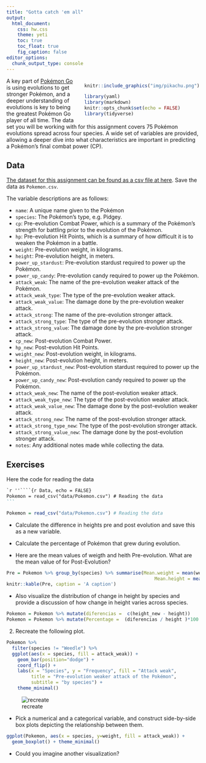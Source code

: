```yaml
---
title: "Gotta catch 'em all"
output: 
  html_document: 
    css: hw.css
    theme: yeti
    toc: true
    toc_float: true
    fig_caption: false
editor_options: 
  chunk_output_type: console
---
```


<div style= "float:right;position: relative; margin-left: 20px">
```r
knitr::include_graphics("img/pikachu.png")
```
```r
library(yaml)
library(markdown)
knitr::opts_chunk$set(echo = FALSE)
library(tidyverse)
```

</div>

A key part of [Pokémon Go](http://www.Pokémongo.com/) is using evolutions to 
get stronger Pokémon, and a deeper understanding of evolutions is key to being 
the greatest Pokémon Go player of all time. The data set you will be working 
with for this assignment covers 75 Pokémon evolutions spread across four 
species. A wide set of variables are provided, allowing a deeper dive into what 
characteristics are important in predicting a Pokémon's final combat power (CP).

## Data

[The dataset for this assignment can be found as a csv file at here](https://raw.githubusercontent.com/LF2L/reproducible-research/gh-pages/assets/data/pokemon.csv). 
Save the data as `Pokemon.csv`.

The variable 
descriptions are as follows:

- `name`: A unique name given to the Pokémon
- `species`: The Pokémon's type, e.g. Pidgey.
- `cp`: Pre-evolution Combat Power, which is a summary of the Pokémon's strength 
for battling prior to the evolution of the Pokémon.
- `hp`: Pre-evolution Hit Points, which is a summary of how difficult it is to 
weaken the Pokémon in a battle.
- `weight`: Pre-evolution weight, in kilograms.
- `height`: Pre-evolution height, in meters.
- `power_up_stardust`: Pre-evolution stardust required to power up the Pokémon.
- `power_up_candy`: Pre-evolution candy required to power up the Pokémon.
- `attack_weak`: The name of the pre-evolution weaker attack of the Pokémon.
- `attack_weak_type`: The type of the pre-evolution weaker attack.
- `attack_weak_value`: The damage done by the pre-evolution weaker attack.
- `attack_strong`: The name of the pre-evolution stronger attack.
- `attack_strong_type`: The type of the pre-evolution stronger attack.
- `attack_strong_value`: The damage done by the pre-evolution stronger attack.
- `cp_new`: Post-evolution Combat Power.
- `hp_new`: Post-evolution Hit Points.
- `weight_new`: Post-evolution weight, in kilograms.
- `height_new`: Post-evolution height, in meters.
- `power_up_stardust_new`: Post-evolution stardust required to power up the 
Pokémon.
- `power_up_candy_new`: Post-evolution candy required to power up the Pokémon.
- `attack_weak_new`: The name of the post-evolution weaker attack.
- `attack_weak_type_new`: The type of the post-evolution weaker attack.
- `attack_weak_value_new`: The damage done by the post-evolution weaker attack.
- `attack_strong_new`: The name of the post-evolution stronger attack.
- `attack_strong_type_new`: The type of the post-evolution stronger attack.
- `attack_strong_value_new`: The damage done by the post-evolution stronger 
attack.
- `notes`: Any additional notes made while collecting the data.

## Exercises

Here the code for reading the data
````markdown
`r ''````{r Data, echo = FALSE}
Pokemon = read_csv("data/Pokemon.csv") # Reading the data
```
````

```r
Pokemon = read_csv("data/Pokemon.csv") # Reading the data
```

- Calculate the difference in heights pre and post evolution and save this as a 
new variable.

- Calculate the percentage of Pokémon that grew during evolution. 

- Here are the mean values of weigth and heith Pre-evolution. What are the mean value of for Post-Evolution?

```r
Pre = Pokemon %>% group_by(species) %>% summarise(Mean.weight = mean(weight), 
                                                      Mean.height = mean(weight)) 
knitr::kable(Pre, caption = 'A caption')
```


- Also visualize the distribution of change in height by species and provide a 
discussion of how change in height varies across species.


```r

Pokemon = Pokemon %>% mutate(diferencias =  c(height_new - height))
Pokemon = Pokemon %>% mutate(Percentage =  (diferencias / height )*100 )

```


2. Recreate the following plot.

```r

Pokemon %>% 
  filter(species != "Weedle") %>%
  ggplot(aes(x = species, fill = attack_weak)) + 
    geom_bar(position="dodge") + 
    coord_flip() +
    labs(x = "Species", y = "Frequency", fill = "Attack weak",
         title = "Pre-evolution weaker attack of the Pokémon",
         subtitle = "by species") +
    theme_minimal()
```

![recreate](img/recreate.png)


- Pick a numerical and a categorical variable, and construct side-by-side box 
plots depicting the relationship between them.

```r
ggplot(Pokemon, aes(x = species, y=weight, fill = attack_weak)) + 
  geom_boxplot() + theme_minimal()

```



- Could you imagine another visualization?

